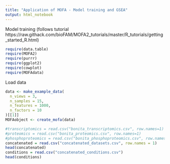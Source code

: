 ```yaml
---
title: "Application of MOFA - Model training and GSEA"
output: html_notebook
---
```


Model training (follows tutorial https://raw.githack.com/bioFAM/MOFA2_tutorials/master/R_tutorials/getting_started_R.html)

```r
require(data.table)
require(MOFA2)
require(purrr)
require(ggplot2)
require(cowplot)
require(MOFAdata)
```
Load data

```r
data <- make_example_data(
  n_views = 3, 
  n_samples = 15, 
  n_features = 1000, 
  n_factors = 10
)[[1]]
MOFAobject <- create_mofa(data)
```

```r
#transcriptomics = read.csv("bonita_transcriptomics.csv", row.names=1)
#proteomics = read.csv("bonita_proteomics.csv", row.names=1)
#phosphoproteomics = read.csv("bonita_phosphoproteomics.csv", row.names=1)
concatenated = read.csv("concatenated_datasets.csv", row.names = 1)
head(concatenated)
conditions = read.csv("concatenated_conditions.csv")
head(conditions)
```

